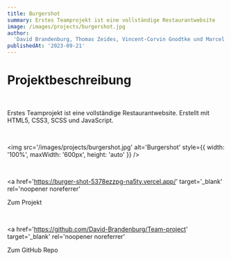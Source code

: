 ```yaml
---
title: Burgershot
summary: Erstes Teamprojekt ist eine vollständige Restaurantwebsite
image: /images/projects/burgershot.jpg
author:
  'David Brandenburg, Thomas Zeides, Vincent-Corvin Gnodtke und Marcel Kubetin'
publishedAt: '2023-09-21'
---
```


# Projektbeschreibung

<br />

Erstes Teamprojekt ist eine vollständige Restaurantwebsite. Erstellt mit HTML5,
CSS3, SCSS und JavaScript.

<br />

<img
  src='/images/projects/burgershot.jpg'
  alt='Burgershot'
  style={{ width: '100%', maxWidth: '600px', height: 'auto' }}
/>

<br />

<a
  href='https://burger-shot-5378ezzpg-na5ty.vercel.app/'
  target='_blank'
  rel='noopener noreferrer'
>
  Zum Projekt
</a>

<br />


<a
  href='https://github.com/David-Brandenburg/Team-project'
  target='_blank'
  rel='noopener noreferrer'
>
  Zum GitHub Repo
</a>

